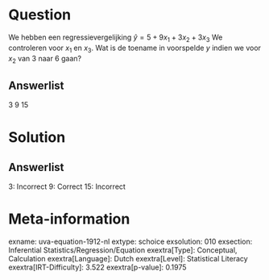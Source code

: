 Question
========

We hebben een regressievergelijking $\hat{y} = 5 + 9x_{1} +
3x_{2} + 3x_{3}$ We controleren voor *x*~1~ en *x*~3~. Wat is de
toename in voorspelde *y* indien we voor *x*~2~ van 3 naar 6 gaan?

Answerlist
----------

3
9
15

Solution
========

Answerlist
----------

3: Incorrect
9: Correct
15: Incorrect

Meta-information
================
exname: uva-equation-1912-nl
extype: schoice
exsolution: 010
exsection: Inferential Statistics/Regression/Equation
exextra[Type]: Conceptual, Calculation
exextra[Language]: Dutch
exextra[Level]: Statistical Literacy
exextra[IRT-Difficulty]: 3.522
exextra[p-value]: 0.1975
